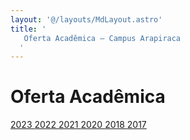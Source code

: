 ```yaml
---
layout: '@/layouts/MdLayout.astro'
title: '
   Oferta Acadêmica — Campus Arapiraca
  '
---
```






Oferta Acadêmica
================










<a class="buttonItem" href="/cpt/horarios/2023">
 <span>
  2023
 </span>
</a>



<a class="buttonItem" href="/cpt/horarios/2022">
 <span>
  2022
 </span>
</a>



<a class="buttonItem" href="/cpt/horarios/2021">
 <span>
  2021
 </span>
</a>



<a class="buttonItem" href="/cpt/horarios/copy_of_2018">
 <span>
  2020
 </span>
</a>



<a class="buttonItem" href="/cpt/horarios/2018">
 <span>
  2018
 </span>
</a>



<a class="buttonItem" href="/cpt/horarios/2017">
 <span>
  2017
 </span>
</a>













